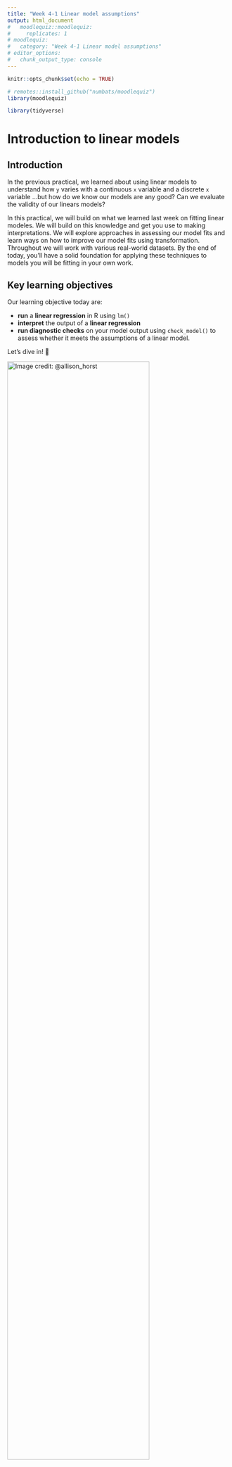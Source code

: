 ```yaml
---
title: "Week 4-1 Linear model assumptions"
output: html_document
#   moodlequiz::moodlequiz:
#     replicates: 1
# moodlequiz:
#   category: "Week 4-1 Linear model assumptions"
# editor_options: 
#   chunk_output_type: console
---
```


```r
knitr::opts_chunk$set(echo = TRUE)

# remotes::install_github("numbats/moodlequiz")
library(moodlequiz)

library(tidyverse)
```

# Introduction to linear models

## Introduction

In the previous practical, we learned about using linear models to understand how `y` varies with a continuous `x` variable and a discrete `x` variable ...but how do we know our models are any good? Can we evaluate the validity of our linears models? 

In this practical, we will build on what we learned last week on fitting linear modeles. We will build on this knowledge and get you use to making interpretations. We will explore approaches in assessing our model fits and learn ways on how to improve our model fits using transformation. Throughout we will work with various real-world datasets. By the end of today, you’ll have a solid foundation for applying these techniques to models you will be fitting in your own work.

## Key learning objectives

Our learning objective today are:

- **run** a **linear regression** in R using `lm()`
- **interpret** the output of a **linear regression** 
- **run diagnostic checks** on your  model output using `check_model()` to assess whether it meets the assumptions of a linear model.

<!-- using: -->
<!--   - `summary()` -->
<!--   - `parameters()` -->
<!--     - **extract** the **confidence interval** for the **slope** and **intercept** of the **regression** line -->
<!--   - `estimate_means()` -->
<!-- - **plot** the data and the **regression** line -->
<!--   - add the **confidence interval** using output of `estimate_means()` -->

Let’s dive in! 🚀 

![Image credit:  @allison_horst](images/r-learners.png){width=80%} <br>

## Setting up

**Materials:**

Everything you need for this prac is on Moodle

1. Download this week's materials zip file from Moodle, from the course page
2. Unzip the file by: 
  - MacOS: Double clicking the zipfile 
  - Windows: Right click on the zip file and click "Extract All" 
3. Move the extracted folder into the folder where you store materials for `BEES2041/` 
4. **Click on the Rstudio project file, eg. `Wk-4-1-lm-assumptions.Rproj`** to open the RStudio project and you're in!!!

We will be working with various datasets collected. These are in the folder `data/`.

You will work in the relevant Quarto document for this prac. Within each Quarto docs there are several challenges for you to complete on your own devices in order to **answer the questions on Moodle**.

**Setting up: Packages:**

We will also be working with packages from the `tidyverse` and `easystats`, building on skills from previous pracs. You should have these already installed on your machines.

> **Note** that when running R in the browser we need to install the packages each time we start a new session or after you've checked your answer

In case you don't have them installed, here is code for you to do so:
```r
# Uncomment and run only the lines below only if you have not previously installed these.
# install.packages("tidyverse")
# install.packages("easystats")
```

> Remember to load the packages into R to use em! 

```r
library(tidyverse)
library(easystats)
```

# LM continuous (Leaves)

## Worked example - Isaac with leaves across climates

![Remember Dr. Isaac Towers?! Image credit: Data Dan](images/isaac-plant-ecosystems.png){width=60%} <br>
We will be working with an example from Dr. Isaac Towers - a postdoc in the School of Biological, Earth & Environmental Sciences. Specifically, Isaac wants to know: How does a leaf's mass per area change with rainfall? His research is published in New Phytologist, you can have a read of his original study [here](https://nph.onlinelibrary.wiley.com/doi/10.1111/nph.19478). We will be working with the data Isaac compiled for us.  Recall, last week we ran a linear model using `log10_leaf_mass_per_area`, `log10_rainfall`, let's try run the same linear model again but with the raw, untransformed data.

## Read in data from a URL link

```r
# The link the contains our data
url <- "https://raw.githubusercontent.com/nicercode/BEES2041/refs/heads/main/week%203/Wk3-1-Linear-models/data/towers-2024.csv" 

# Read in the data, drop columns where their names start with `log10`
data_towers <- read_csv(url) |> 
  select(-starts_with("log10"))
```

## Fit model

```r
towers_og_fit <- lm(leaf_mass_per_area ~ rainfall, data = data_towers)
```

## Check model assumptions

Recall from lectures this week that the assumptions of a linear model assumes:

1. **Linear** relationship between `x` and `y` 
2. **Residuals** are **normally** distributed
3. **Constant variance** of residuals (homogeneity of variance)
4. No major **outliers** / influential observations
5. **Independence** of points (sampling design)
6. Our **samples represent the population** of interest? (sampling design)

The last two assumptions has two do with the sampling design. You can only check the validity of these by carefully considering the how data was collection. The remaining assumptions we can check using the the outputs of `check_model()`.

> Note, you may need to click on "Zoom" to give the plots some room to breathe

```r
check_model(towers_og_fit)
```

In [this week's lectures](https://youtu.be/zzFyjTnAa8Y?si=LpkRecpF0LSVu91N), Data Data goes through how to use the four main plots neccessary for checking the assumptions of a liner model: 

1. Linearity
    - Check the relationship between fitted values and residuals
        - Should see no structure or patterns/curvature

2. Normality of Residual
    - Check the Quantile-Quantile plot
        - Sample points should fall along the line

3. Homogeneity of Variance
    - Check the relationship between fitted values and square root of standardised residuals
        - Line should be flat and horizontal
        - No clear pattern in points e.g. fanning out or grouping

4. Influential Observations
    - Check the leverage of each point
      - Points should fall within dashed lines

**How to report on your model checks**

Generally speaking, model checks are pretty standard and not very exciting. Typically

> Usually we don't include these in a publication or final report. Could include in eSupp. We just need to say and explain what checks were done and how you amended your data if neccessary to improve fit

## Make some adjustments to improve model fit

There are two ways we can improve the model fit for a linear model: 

- apply a transformation on the raw data
  - log, typically, log 10 `log10(var)` 
  - square root `sqrt(var)`
- if any, remove outliers 

Here we will focus on applying a `log10` transformation to two relevant variables `leaf_mass_per_area` and `rainfall`. We will be creating a new variable using `mutate()` and will be assigning these new changes to `data_towers` into a new data object called `data_towers_transformed`

```r
data_towers_transformed <- data_towers |>  # Assign changes in data_towers into a new dataset
  mutate(log10_leaf_mass_per_area =  log10(leaf_mass_per_area), # Create a new log10 transformed leaf mass per area
         log10_rainfall = log10(rainfall)) # Create a new log10 transformed rainfall
```

## Fit model again

Let's try fit out model again using our transformed variables
```r
towers_transformed_fit <- lm(log10_leaf_mass_per_area ~ log10_rainfall, data = data_towers_transformed)
```

## Check model assumptions again

Use `check_model()` on our new model fit using transformed data. How does it look?! 

```r
check_model(towers_transformed_fit)
```

# Over to you

For the remainder of the practical, we will get you to: 

- fit various linear models
- check their assumptions
- make changes to the data to improve the model fit and adherance to assumptions
- make some interpretations on the results of the model

We have not provided the step-by-step instructions / R code for you to complete these exercises. Use the knowledge you've gained so far and apply them here. Make use of your saved code from the previous pracs and the worked example above if you need some guidance. 

> Check out the dplyr data transformation/manipulation cheatsheet [here](https://rstudio.github.io/cheatsheets/data-transformation.pdf)

![](images/data-transformation-cheatsheet-thumbs.png){60%}

# Example 1: Boiling point of water vs. air pressure



# Example 2: Growth rates vs. individual size
# Example 3: Brain weight vs. body size
# Example 4: Body size vs fecundity
# Example 5: River flow and density of larval fish
# Example 6: Koalas and fire regimes


